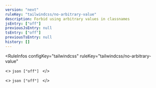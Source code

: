 ```yaml
---
version: "next"
ruleKey: "tailwindcss/no-arbitrary-value"
description: Forbid using arbitrary values in classnames
jsEntry: ["off"]
previousJsEntry: null
tsEntry: ["off"]
previousTsEntry: null
history: []
---
```


<RuleInfos 
  configKey="tailwindcss" 
  ruleKey="tailwindcss/no-arbitrary-value" 
>
  <>
    ```json
    ["off"]
    ```
  </>

  <>
    ```json
    ["off"]
    ```
  </>
</RuleInfos>
